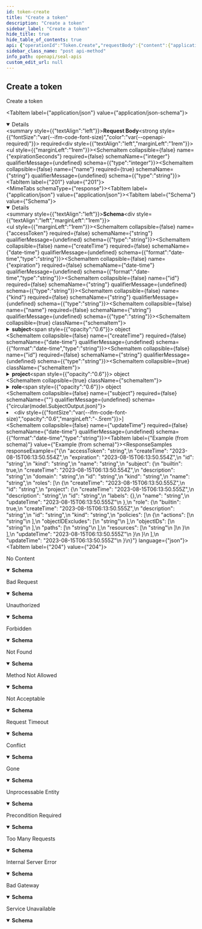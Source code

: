 ```yaml
---
id: token-create
title: "Create a token"
description: "Create a token"
sidebar_label: "Create a token"
hide_title: true
hide_table_of_contents: true
api: {"operationId":"Token.Create","requestBody":{"content":{"application/json":{"schema":{"properties":{"expirationSeconds":{"type":"integer"},"name":{"type":"string"}},"required":["name"],"type":"object"}}},"required":true},"responses":{"201":{"content":{"application/json":{"schema":{"properties":{"accessToken":{"type":"string"},"createTime":{"format":"date-time","type":"string"},"expiration":{"format":"date-time","type":"string"},"id":{"type":"string"},"kind":{"type":"string"},"name":{"type":"string"},"subject":{"properties":{"builtin":{"type":"boolean"},"createTime":{"format":"date-time","type":"string"},"description":{"type":"string"},"domain":{"type":"string"},"id":{"type":"string"},"kind":{"type":"string"},"name":{"type":"string"},"roles":{"items":{"properties":{"createTime":{"format":"date-time","type":"string"},"id":{"type":"string"},"project":{"properties":{"createTime":{"format":"date-time","type":"string"},"description":{"type":"string"},"id":{"type":"string"},"labels":{"additionalProperties":{"type":"string"},"type":"object","x-cli-schema-type":"map[string]string"},"name":{"type":"string"},"updateTime":{"format":"date-time","type":"string"}},"type":"object","title":"model.ProjectOutput.json"},"role":{"properties":{"builtin":{"type":"boolean"},"createTime":{"format":"date-time","type":"string"},"description":{"type":"string"},"id":{"type":"string"},"kind":{"type":"string"},"policies":{"items":{"properties":{"actions":{"items":{"type":"string"},"type":"array"},"objectIDExcludes":{"items":{"type":"string"},"type":"array"},"objectIDs":{"items":{"type":"string"},"type":"array"},"paths":{"items":{"type":"string"},"type":"array"},"resources":{"items":{"type":"string"},"type":"array"}},"type":"object","title":"types.RolePolicy.json"},"type":"array"},"updateTime":{"format":"date-time","type":"string"}},"type":"object","title":"model.RoleOutput.json"},"subject":"circular(model.SubjectOutput.json)"},"type":"object","title":"model.SubjectRoleRelationshipOutput.json"},"type":"array"},"updateTime":{"format":"date-time","type":"string"}},"type":"object","title":"model.SubjectOutput.json"}},"type":"object"}}}},"204":{"content":{"application/json":{"schema":{"properties":{"message":{"type":"string"},"status":{"default":"204","type":"integer"},"statusText":{"default":"\"No Content\"","type":"string"}},"required":["status","statusText"]}}},"description":"No Content"},"400":{"content":{"application/json":{"schema":{"properties":{"message":{"type":"string"},"status":{"default":"400","type":"integer"},"statusText":{"default":"\"Bad Request\"","type":"string"}},"required":["status","statusText"]}}},"description":"Bad Request"},"401":{"content":{"application/json":{"schema":{"properties":{"message":{"type":"string"},"status":{"default":"401","type":"integer"},"statusText":{"default":"\"Unauthorized\"","type":"string"}},"required":["status","statusText"]}}},"description":"Unauthorized"},"403":{"content":{"application/json":{"schema":{"properties":{"message":{"type":"string"},"status":{"default":"403","type":"integer"},"statusText":{"default":"\"Forbidden\"","type":"string"}},"required":["status","statusText"]}}},"description":"Forbidden"},"404":{"content":{"application/json":{"schema":{"properties":{"message":{"type":"string"},"status":{"default":"404","type":"integer"},"statusText":{"default":"\"Not Found\"","type":"string"}},"required":["status","statusText"]}}},"description":"Not Found"},"405":{"content":{"application/json":{"schema":{"properties":{"message":{"type":"string"},"status":{"default":"405","type":"integer"},"statusText":{"default":"\"Method Not Allowed\"","type":"string"}},"required":["status","statusText"]}}},"description":"Method Not Allowed"},"406":{"content":{"application/json":{"schema":{"properties":{"message":{"type":"string"},"status":{"default":"406","type":"integer"},"statusText":{"default":"\"Not Acceptable\"","type":"string"}},"required":["status","statusText"]}}},"description":"Not Acceptable"},"408":{"content":{"application/json":{"schema":{"properties":{"message":{"type":"string"},"status":{"default":"408","type":"integer"},"statusText":{"default":"\"Request Timeout\"","type":"string"}},"required":["status","statusText"]}}},"description":"Request Timeout"},"409":{"content":{"application/json":{"schema":{"properties":{"message":{"type":"string"},"status":{"default":"409","type":"integer"},"statusText":{"default":"\"Conflict\"","type":"string"}},"required":["status","statusText"]}}},"description":"Conflict"},"410":{"content":{"application/json":{"schema":{"properties":{"message":{"type":"string"},"status":{"default":"410","type":"integer"},"statusText":{"default":"\"Gone\"","type":"string"}},"required":["status","statusText"]}}},"description":"Gone"},"422":{"content":{"application/json":{"schema":{"properties":{"message":{"type":"string"},"status":{"default":"422","type":"integer"},"statusText":{"default":"\"Unprocessable Entity\"","type":"string"}},"required":["status","statusText"]}}},"description":"Unprocessable Entity"},"428":{"content":{"application/json":{"schema":{"properties":{"message":{"type":"string"},"status":{"default":"428","type":"integer"},"statusText":{"default":"\"Precondition Required\"","type":"string"}},"required":["status","statusText"]}}},"description":"Precondition Required"},"429":{"content":{"application/json":{"schema":{"properties":{"message":{"type":"string"},"status":{"default":"429","type":"integer"},"statusText":{"default":"\"Too Many Requests\"","type":"string"}},"required":["status","statusText"]}}},"description":"Too Many Requests"},"500":{"content":{"application/json":{"schema":{"properties":{"message":{"type":"string"},"status":{"default":"500","type":"integer"},"statusText":{"default":"\"Internal Server Error\"","type":"string"}},"required":["status","statusText"]}}},"description":"Internal Server Error"},"502":{"content":{"application/json":{"schema":{"properties":{"message":{"type":"string"},"status":{"default":"502","type":"integer"},"statusText":{"default":"\"Bad Gateway\"","type":"string"}},"required":["status","statusText"]}}},"description":"Bad Gateway"},"503":{"content":{"application/json":{"schema":{"properties":{"message":{"type":"string"},"status":{"default":"503","type":"integer"},"statusText":{"default":"\"Service Unavailable\"","type":"string"}},"required":["status","statusText"]}}},"description":"Service Unavailable"}},"security":[{"bearerAuth":[]},{"cookieAuth":[]}],"tags":["Tokens"],"x-cli-ignore":true,"description":"Create a token","extensions":[{"key":"x-cli-ignore","value":true}],"method":"post","path":"/tokens","servers":[{"url":"/v1"}],"securitySchemes":{"bearerAuth":{"bearerFormat":"JWT","in":"header","scheme":"bearer","type":"http"},"cookieAuth":{"in":"cookie","name":"seal_session","type":"apiKey"}},"jsonRequestBodyExample":{"expirationSeconds":0,"name":"string"},"info":{"description":"API to manage resources of Seal","title":"Seal APIs","version":null},"postman":{"name":"Create a token","description":{"type":"text/plain"},"url":{"path":["tokens"],"host":["{{baseUrl}}"],"query":[],"variable":[]},"header":[{"key":"Content-Type","value":"application/json"},{"key":"Accept","value":"application/json"}],"method":"POST","body":{"mode":"raw","raw":"\"\"","options":{"raw":{"language":"json"}}},"auth":{"type":"bearer","bearer":[{"type":"any","value":"<Bearer Token>","key":"token"}]}}}
sidebar_class_name: "post api-method"
info_path: openapi/seal-apis
custom_edit_url: null
---
```



## Create a token



Create a token

<MimeTabs><TabItem label={"application/json"} value={"application/json-schema"}><details style={{}} data-collapsed={false} open={true}><summary style={{"textAlign":"left"}}><strong>Request Body</strong><strong style={{"fontSize":"var(--ifm-code-font-size)","color":"var(--openapi-required)"}}> required</strong></summary><div style={{"textAlign":"left","marginLeft":"1rem"}}></div><ul style={{"marginLeft":"1rem"}}><SchemaItem collapsible={false} name={"expirationSeconds"} required={false} schemaName={"integer"} qualifierMessage={undefined} schema={{"type":"integer"}}></SchemaItem><SchemaItem collapsible={false} name={"name"} required={true} schemaName={"string"} qualifierMessage={undefined} schema={{"type":"string"}}></SchemaItem></ul></details></TabItem></MimeTabs><div><ApiTabs><TabItem label={"201"} value={"201"}><div></div><div><MimeTabs schemaType={"response"}><TabItem label={"application/json"} value={"application/json"}><SchemaTabs><TabItem label={"Schema"} value={"Schema"}><details style={{}} data-collapsed={false} open={true}><summary style={{"textAlign":"left"}}><strong>Schema</strong></summary><div style={{"textAlign":"left","marginLeft":"1rem"}}></div><ul style={{"marginLeft":"1rem"}}><SchemaItem collapsible={false} name={"accessToken"} required={false} schemaName={"string"} qualifierMessage={undefined} schema={{"type":"string"}}></SchemaItem><SchemaItem collapsible={false} name={"createTime"} required={false} schemaName={"date-time"} qualifierMessage={undefined} schema={{"format":"date-time","type":"string"}}></SchemaItem><SchemaItem collapsible={false} name={"expiration"} required={false} schemaName={"date-time"} qualifierMessage={undefined} schema={{"format":"date-time","type":"string"}}></SchemaItem><SchemaItem collapsible={false} name={"id"} required={false} schemaName={"string"} qualifierMessage={undefined} schema={{"type":"string"}}></SchemaItem><SchemaItem collapsible={false} name={"kind"} required={false} schemaName={"string"} qualifierMessage={undefined} schema={{"type":"string"}}></SchemaItem><SchemaItem collapsible={false} name={"name"} required={false} schemaName={"string"} qualifierMessage={undefined} schema={{"type":"string"}}></SchemaItem><SchemaItem collapsible={true} className={"schemaItem"}><details style={{}}><summary style={{}}><strong>subject</strong><span style={{"opacity":"0.6"}}> object</span></summary><div style={{"marginLeft":"1rem"}}><SchemaItem collapsible={false} name={"builtin"} required={false} schemaName={"boolean"} qualifierMessage={undefined} schema={{"type":"boolean"}}></SchemaItem><SchemaItem collapsible={false} name={"createTime"} required={false} schemaName={"date-time"} qualifierMessage={undefined} schema={{"format":"date-time","type":"string"}}></SchemaItem><SchemaItem collapsible={false} name={"description"} required={false} schemaName={"string"} qualifierMessage={undefined} schema={{"type":"string"}}></SchemaItem><SchemaItem collapsible={false} name={"domain"} required={false} schemaName={"string"} qualifierMessage={undefined} schema={{"type":"string"}}></SchemaItem><SchemaItem collapsible={false} name={"id"} required={false} schemaName={"string"} qualifierMessage={undefined} schema={{"type":"string"}}></SchemaItem><SchemaItem collapsible={false} name={"kind"} required={false} schemaName={"string"} qualifierMessage={undefined} schema={{"type":"string"}}></SchemaItem><SchemaItem collapsible={false} name={"name"} required={false} schemaName={"string"} qualifierMessage={undefined} schema={{"type":"string"}}></SchemaItem><SchemaItem collapsible={true} className={"schemaItem"}><details style={{}}><summary style={{}}><strong>roles</strong><span style={{"opacity":"0.6"}}> object[]</span></summary><div style={{"marginLeft":"1rem"}}><li><div style={{"fontSize":"var(--ifm-code-font-size)","opacity":"0.6","marginLeft":"-.5rem","paddingBottom":".5rem"}}>Array [</div></li><SchemaItem collapsible={false} name={"createTime"} required={false} schemaName={"date-time"} qualifierMessage={undefined} schema={{"format":"date-time","type":"string"}}></SchemaItem><SchemaItem collapsible={false} name={"id"} required={false} schemaName={"string"} qualifierMessage={undefined} schema={{"type":"string"}}></SchemaItem><SchemaItem collapsible={true} className={"schemaItem"}><details style={{}}><summary style={{}}><strong>project</strong><span style={{"opacity":"0.6"}}> object</span></summary><div style={{"marginLeft":"1rem"}}><SchemaItem collapsible={false} name={"createTime"} required={false} schemaName={"date-time"} qualifierMessage={undefined} schema={{"format":"date-time","type":"string"}}></SchemaItem><SchemaItem collapsible={false} name={"description"} required={false} schemaName={"string"} qualifierMessage={undefined} schema={{"type":"string"}}></SchemaItem><SchemaItem collapsible={false} name={"id"} required={false} schemaName={"string"} qualifierMessage={undefined} schema={{"type":"string"}}></SchemaItem><SchemaItem collapsible={true} className={"schemaItem"}><details style={{}}><summary style={{}}><strong>labels</strong><span style={{"opacity":"0.6"}}> object</span></summary><div style={{"marginLeft":"1rem"}}><SchemaItem name={"property name*"} required={false} schemaName={"string"} qualifierMessage={undefined} schema={{"type":"string"}} collapsible={false} discriminator={false}></SchemaItem></div></details></SchemaItem><SchemaItem collapsible={false} name={"name"} required={false} schemaName={"string"} qualifierMessage={undefined} schema={{"type":"string"}}></SchemaItem><SchemaItem collapsible={false} name={"updateTime"} required={false} schemaName={"date-time"} qualifierMessage={undefined} schema={{"format":"date-time","type":"string"}}></SchemaItem></div></details></SchemaItem><SchemaItem collapsible={true} className={"schemaItem"}><details style={{}}><summary style={{}}><strong>role</strong><span style={{"opacity":"0.6"}}> object</span></summary><div style={{"marginLeft":"1rem"}}><SchemaItem collapsible={false} name={"builtin"} required={false} schemaName={"boolean"} qualifierMessage={undefined} schema={{"type":"boolean"}}></SchemaItem><SchemaItem collapsible={false} name={"createTime"} required={false} schemaName={"date-time"} qualifierMessage={undefined} schema={{"format":"date-time","type":"string"}}></SchemaItem><SchemaItem collapsible={false} name={"description"} required={false} schemaName={"string"} qualifierMessage={undefined} schema={{"type":"string"}}></SchemaItem><SchemaItem collapsible={false} name={"id"} required={false} schemaName={"string"} qualifierMessage={undefined} schema={{"type":"string"}}></SchemaItem><SchemaItem collapsible={false} name={"kind"} required={false} schemaName={"string"} qualifierMessage={undefined} schema={{"type":"string"}}></SchemaItem><SchemaItem collapsible={true} className={"schemaItem"}><details style={{}}><summary style={{}}><strong>policies</strong><span style={{"opacity":"0.6"}}> object[]</span></summary><div style={{"marginLeft":"1rem"}}><li><div style={{"fontSize":"var(--ifm-code-font-size)","opacity":"0.6","marginLeft":"-.5rem","paddingBottom":".5rem"}}>Array [</div></li><SchemaItem collapsible={false} name={"actions"} required={false} schemaName={"string[]"} qualifierMessage={undefined} schema={{"items":{"type":"string"},"type":"array"}}></SchemaItem><SchemaItem collapsible={false} name={"objectIDExcludes"} required={false} schemaName={"string[]"} qualifierMessage={undefined} schema={{"items":{"type":"string"},"type":"array"}}></SchemaItem><SchemaItem collapsible={false} name={"objectIDs"} required={false} schemaName={"string[]"} qualifierMessage={undefined} schema={{"items":{"type":"string"},"type":"array"}}></SchemaItem><SchemaItem collapsible={false} name={"paths"} required={false} schemaName={"string[]"} qualifierMessage={undefined} schema={{"items":{"type":"string"},"type":"array"}}></SchemaItem><SchemaItem collapsible={false} name={"resources"} required={false} schemaName={"string[]"} qualifierMessage={undefined} schema={{"items":{"type":"string"},"type":"array"}}></SchemaItem><li><div style={{"fontSize":"var(--ifm-code-font-size)","opacity":"0.6","marginLeft":"-.5rem"}}>]</div></li></div></details></SchemaItem><SchemaItem collapsible={false} name={"updateTime"} required={false} schemaName={"date-time"} qualifierMessage={undefined} schema={{"format":"date-time","type":"string"}}></SchemaItem></div></details></SchemaItem><SchemaItem collapsible={false} name={"subject"} required={false} schemaName={""} qualifierMessage={undefined} schema={"circular(model.SubjectOutput.json)"}></SchemaItem><li><div style={{"fontSize":"var(--ifm-code-font-size)","opacity":"0.6","marginLeft":"-.5rem"}}>]</div></li></div></details></SchemaItem><SchemaItem collapsible={false} name={"updateTime"} required={false} schemaName={"date-time"} qualifierMessage={undefined} schema={{"format":"date-time","type":"string"}}></SchemaItem></div></details></SchemaItem></ul></details></TabItem><TabItem label={"Example (from schema)"} value={"Example (from schema)"}><ResponseSamples responseExample={"{\n  \"accessToken\": \"string\",\n  \"createTime\": \"2023-08-15T06:13:50.554Z\",\n  \"expiration\": \"2023-08-15T06:13:50.554Z\",\n  \"id\": \"string\",\n  \"kind\": \"string\",\n  \"name\": \"string\",\n  \"subject\": {\n    \"builtin\": true,\n    \"createTime\": \"2023-08-15T06:13:50.554Z\",\n    \"description\": \"string\",\n    \"domain\": \"string\",\n    \"id\": \"string\",\n    \"kind\": \"string\",\n    \"name\": \"string\",\n    \"roles\": [\n      {\n        \"createTime\": \"2023-08-15T06:13:50.555Z\",\n        \"id\": \"string\",\n        \"project\": {\n          \"createTime\": \"2023-08-15T06:13:50.555Z\",\n          \"description\": \"string\",\n          \"id\": \"string\",\n          \"labels\": {},\n          \"name\": \"string\",\n          \"updateTime\": \"2023-08-15T06:13:50.555Z\"\n        },\n        \"role\": {\n          \"builtin\": true,\n          \"createTime\": \"2023-08-15T06:13:50.555Z\",\n          \"description\": \"string\",\n          \"id\": \"string\",\n          \"kind\": \"string\",\n          \"policies\": [\n            {\n              \"actions\": [\n                \"string\"\n              ],\n              \"objectIDExcludes\": [\n                \"string\"\n              ],\n              \"objectIDs\": [\n                \"string\"\n              ],\n              \"paths\": [\n                \"string\"\n              ],\n              \"resources\": [\n                \"string\"\n              ]\n            }\n          ],\n          \"updateTime\": \"2023-08-15T06:13:50.555Z\"\n        }\n      }\n    ],\n    \"updateTime\": \"2023-08-15T06:13:50.555Z\"\n  }\n}"} language={"json"}></ResponseSamples></TabItem></SchemaTabs></TabItem></MimeTabs></div></TabItem><TabItem label={"204"} value={"204"}><div>

No Content

</div><div><MimeTabs schemaType={"response"}><TabItem label={"application/json"} value={"application/json"}><SchemaTabs><TabItem label={"Schema"} value={"Schema"}><details style={{}} data-collapsed={false} open={true}><summary style={{"textAlign":"left"}}><strong>Schema</strong></summary><div style={{"textAlign":"left","marginLeft":"1rem"}}></div><ul style={{"marginLeft":"1rem"}}><SchemaItem collapsible={false} name={"message"} required={false} schemaName={"string"} qualifierMessage={undefined} schema={{"type":"string"}}></SchemaItem><SchemaItem collapsible={false} name={"status"} required={true} schemaName={"integer"} qualifierMessage={undefined} schema={{"default":"204","type":"integer"}}></SchemaItem><SchemaItem collapsible={false} name={"statusText"} required={true} schemaName={"string"} qualifierMessage={undefined} schema={{"default":"\"No Content\"","type":"string"}}></SchemaItem></ul></details></TabItem><TabItem label={"Example (from schema)"} value={"Example (from schema)"}><ResponseSamples responseExample={"{\n  \"message\": \"string\",\n  \"status\": \"204\",\n  \"statusText\": \"\\\"No Content\\\"\"\n}"} language={"json"}></ResponseSamples></TabItem></SchemaTabs></TabItem></MimeTabs></div></TabItem><TabItem label={"400"} value={"400"}><div>

Bad Request

</div><div><MimeTabs schemaType={"response"}><TabItem label={"application/json"} value={"application/json"}><SchemaTabs><TabItem label={"Schema"} value={"Schema"}><details style={{}} data-collapsed={false} open={true}><summary style={{"textAlign":"left"}}><strong>Schema</strong></summary><div style={{"textAlign":"left","marginLeft":"1rem"}}></div><ul style={{"marginLeft":"1rem"}}><SchemaItem collapsible={false} name={"message"} required={false} schemaName={"string"} qualifierMessage={undefined} schema={{"type":"string"}}></SchemaItem><SchemaItem collapsible={false} name={"status"} required={true} schemaName={"integer"} qualifierMessage={undefined} schema={{"default":"400","type":"integer"}}></SchemaItem><SchemaItem collapsible={false} name={"statusText"} required={true} schemaName={"string"} qualifierMessage={undefined} schema={{"default":"\"Bad Request\"","type":"string"}}></SchemaItem></ul></details></TabItem><TabItem label={"Example (from schema)"} value={"Example (from schema)"}><ResponseSamples responseExample={"{\n  \"message\": \"string\",\n  \"status\": \"400\",\n  \"statusText\": \"\\\"Bad Request\\\"\"\n}"} language={"json"}></ResponseSamples></TabItem></SchemaTabs></TabItem></MimeTabs></div></TabItem><TabItem label={"401"} value={"401"}><div>

Unauthorized

</div><div><MimeTabs schemaType={"response"}><TabItem label={"application/json"} value={"application/json"}><SchemaTabs><TabItem label={"Schema"} value={"Schema"}><details style={{}} data-collapsed={false} open={true}><summary style={{"textAlign":"left"}}><strong>Schema</strong></summary><div style={{"textAlign":"left","marginLeft":"1rem"}}></div><ul style={{"marginLeft":"1rem"}}><SchemaItem collapsible={false} name={"message"} required={false} schemaName={"string"} qualifierMessage={undefined} schema={{"type":"string"}}></SchemaItem><SchemaItem collapsible={false} name={"status"} required={true} schemaName={"integer"} qualifierMessage={undefined} schema={{"default":"401","type":"integer"}}></SchemaItem><SchemaItem collapsible={false} name={"statusText"} required={true} schemaName={"string"} qualifierMessage={undefined} schema={{"default":"\"Unauthorized\"","type":"string"}}></SchemaItem></ul></details></TabItem><TabItem label={"Example (from schema)"} value={"Example (from schema)"}><ResponseSamples responseExample={"{\n  \"message\": \"string\",\n  \"status\": \"401\",\n  \"statusText\": \"\\\"Unauthorized\\\"\"\n}"} language={"json"}></ResponseSamples></TabItem></SchemaTabs></TabItem></MimeTabs></div></TabItem><TabItem label={"403"} value={"403"}><div>

Forbidden

</div><div><MimeTabs schemaType={"response"}><TabItem label={"application/json"} value={"application/json"}><SchemaTabs><TabItem label={"Schema"} value={"Schema"}><details style={{}} data-collapsed={false} open={true}><summary style={{"textAlign":"left"}}><strong>Schema</strong></summary><div style={{"textAlign":"left","marginLeft":"1rem"}}></div><ul style={{"marginLeft":"1rem"}}><SchemaItem collapsible={false} name={"message"} required={false} schemaName={"string"} qualifierMessage={undefined} schema={{"type":"string"}}></SchemaItem><SchemaItem collapsible={false} name={"status"} required={true} schemaName={"integer"} qualifierMessage={undefined} schema={{"default":"403","type":"integer"}}></SchemaItem><SchemaItem collapsible={false} name={"statusText"} required={true} schemaName={"string"} qualifierMessage={undefined} schema={{"default":"\"Forbidden\"","type":"string"}}></SchemaItem></ul></details></TabItem><TabItem label={"Example (from schema)"} value={"Example (from schema)"}><ResponseSamples responseExample={"{\n  \"message\": \"string\",\n  \"status\": \"403\",\n  \"statusText\": \"\\\"Forbidden\\\"\"\n}"} language={"json"}></ResponseSamples></TabItem></SchemaTabs></TabItem></MimeTabs></div></TabItem><TabItem label={"404"} value={"404"}><div>

Not Found

</div><div><MimeTabs schemaType={"response"}><TabItem label={"application/json"} value={"application/json"}><SchemaTabs><TabItem label={"Schema"} value={"Schema"}><details style={{}} data-collapsed={false} open={true}><summary style={{"textAlign":"left"}}><strong>Schema</strong></summary><div style={{"textAlign":"left","marginLeft":"1rem"}}></div><ul style={{"marginLeft":"1rem"}}><SchemaItem collapsible={false} name={"message"} required={false} schemaName={"string"} qualifierMessage={undefined} schema={{"type":"string"}}></SchemaItem><SchemaItem collapsible={false} name={"status"} required={true} schemaName={"integer"} qualifierMessage={undefined} schema={{"default":"404","type":"integer"}}></SchemaItem><SchemaItem collapsible={false} name={"statusText"} required={true} schemaName={"string"} qualifierMessage={undefined} schema={{"default":"\"Not Found\"","type":"string"}}></SchemaItem></ul></details></TabItem><TabItem label={"Example (from schema)"} value={"Example (from schema)"}><ResponseSamples responseExample={"{\n  \"message\": \"string\",\n  \"status\": \"404\",\n  \"statusText\": \"\\\"Not Found\\\"\"\n}"} language={"json"}></ResponseSamples></TabItem></SchemaTabs></TabItem></MimeTabs></div></TabItem><TabItem label={"405"} value={"405"}><div>

Method Not Allowed

</div><div><MimeTabs schemaType={"response"}><TabItem label={"application/json"} value={"application/json"}><SchemaTabs><TabItem label={"Schema"} value={"Schema"}><details style={{}} data-collapsed={false} open={true}><summary style={{"textAlign":"left"}}><strong>Schema</strong></summary><div style={{"textAlign":"left","marginLeft":"1rem"}}></div><ul style={{"marginLeft":"1rem"}}><SchemaItem collapsible={false} name={"message"} required={false} schemaName={"string"} qualifierMessage={undefined} schema={{"type":"string"}}></SchemaItem><SchemaItem collapsible={false} name={"status"} required={true} schemaName={"integer"} qualifierMessage={undefined} schema={{"default":"405","type":"integer"}}></SchemaItem><SchemaItem collapsible={false} name={"statusText"} required={true} schemaName={"string"} qualifierMessage={undefined} schema={{"default":"\"Method Not Allowed\"","type":"string"}}></SchemaItem></ul></details></TabItem><TabItem label={"Example (from schema)"} value={"Example (from schema)"}><ResponseSamples responseExample={"{\n  \"message\": \"string\",\n  \"status\": \"405\",\n  \"statusText\": \"\\\"Method Not Allowed\\\"\"\n}"} language={"json"}></ResponseSamples></TabItem></SchemaTabs></TabItem></MimeTabs></div></TabItem><TabItem label={"406"} value={"406"}><div>

Not Acceptable

</div><div><MimeTabs schemaType={"response"}><TabItem label={"application/json"} value={"application/json"}><SchemaTabs><TabItem label={"Schema"} value={"Schema"}><details style={{}} data-collapsed={false} open={true}><summary style={{"textAlign":"left"}}><strong>Schema</strong></summary><div style={{"textAlign":"left","marginLeft":"1rem"}}></div><ul style={{"marginLeft":"1rem"}}><SchemaItem collapsible={false} name={"message"} required={false} schemaName={"string"} qualifierMessage={undefined} schema={{"type":"string"}}></SchemaItem><SchemaItem collapsible={false} name={"status"} required={true} schemaName={"integer"} qualifierMessage={undefined} schema={{"default":"406","type":"integer"}}></SchemaItem><SchemaItem collapsible={false} name={"statusText"} required={true} schemaName={"string"} qualifierMessage={undefined} schema={{"default":"\"Not Acceptable\"","type":"string"}}></SchemaItem></ul></details></TabItem><TabItem label={"Example (from schema)"} value={"Example (from schema)"}><ResponseSamples responseExample={"{\n  \"message\": \"string\",\n  \"status\": \"406\",\n  \"statusText\": \"\\\"Not Acceptable\\\"\"\n}"} language={"json"}></ResponseSamples></TabItem></SchemaTabs></TabItem></MimeTabs></div></TabItem><TabItem label={"408"} value={"408"}><div>

Request Timeout

</div><div><MimeTabs schemaType={"response"}><TabItem label={"application/json"} value={"application/json"}><SchemaTabs><TabItem label={"Schema"} value={"Schema"}><details style={{}} data-collapsed={false} open={true}><summary style={{"textAlign":"left"}}><strong>Schema</strong></summary><div style={{"textAlign":"left","marginLeft":"1rem"}}></div><ul style={{"marginLeft":"1rem"}}><SchemaItem collapsible={false} name={"message"} required={false} schemaName={"string"} qualifierMessage={undefined} schema={{"type":"string"}}></SchemaItem><SchemaItem collapsible={false} name={"status"} required={true} schemaName={"integer"} qualifierMessage={undefined} schema={{"default":"408","type":"integer"}}></SchemaItem><SchemaItem collapsible={false} name={"statusText"} required={true} schemaName={"string"} qualifierMessage={undefined} schema={{"default":"\"Request Timeout\"","type":"string"}}></SchemaItem></ul></details></TabItem><TabItem label={"Example (from schema)"} value={"Example (from schema)"}><ResponseSamples responseExample={"{\n  \"message\": \"string\",\n  \"status\": \"408\",\n  \"statusText\": \"\\\"Request Timeout\\\"\"\n}"} language={"json"}></ResponseSamples></TabItem></SchemaTabs></TabItem></MimeTabs></div></TabItem><TabItem label={"409"} value={"409"}><div>

Conflict

</div><div><MimeTabs schemaType={"response"}><TabItem label={"application/json"} value={"application/json"}><SchemaTabs><TabItem label={"Schema"} value={"Schema"}><details style={{}} data-collapsed={false} open={true}><summary style={{"textAlign":"left"}}><strong>Schema</strong></summary><div style={{"textAlign":"left","marginLeft":"1rem"}}></div><ul style={{"marginLeft":"1rem"}}><SchemaItem collapsible={false} name={"message"} required={false} schemaName={"string"} qualifierMessage={undefined} schema={{"type":"string"}}></SchemaItem><SchemaItem collapsible={false} name={"status"} required={true} schemaName={"integer"} qualifierMessage={undefined} schema={{"default":"409","type":"integer"}}></SchemaItem><SchemaItem collapsible={false} name={"statusText"} required={true} schemaName={"string"} qualifierMessage={undefined} schema={{"default":"\"Conflict\"","type":"string"}}></SchemaItem></ul></details></TabItem><TabItem label={"Example (from schema)"} value={"Example (from schema)"}><ResponseSamples responseExample={"{\n  \"message\": \"string\",\n  \"status\": \"409\",\n  \"statusText\": \"\\\"Conflict\\\"\"\n}"} language={"json"}></ResponseSamples></TabItem></SchemaTabs></TabItem></MimeTabs></div></TabItem><TabItem label={"410"} value={"410"}><div>

Gone

</div><div><MimeTabs schemaType={"response"}><TabItem label={"application/json"} value={"application/json"}><SchemaTabs><TabItem label={"Schema"} value={"Schema"}><details style={{}} data-collapsed={false} open={true}><summary style={{"textAlign":"left"}}><strong>Schema</strong></summary><div style={{"textAlign":"left","marginLeft":"1rem"}}></div><ul style={{"marginLeft":"1rem"}}><SchemaItem collapsible={false} name={"message"} required={false} schemaName={"string"} qualifierMessage={undefined} schema={{"type":"string"}}></SchemaItem><SchemaItem collapsible={false} name={"status"} required={true} schemaName={"integer"} qualifierMessage={undefined} schema={{"default":"410","type":"integer"}}></SchemaItem><SchemaItem collapsible={false} name={"statusText"} required={true} schemaName={"string"} qualifierMessage={undefined} schema={{"default":"\"Gone\"","type":"string"}}></SchemaItem></ul></details></TabItem><TabItem label={"Example (from schema)"} value={"Example (from schema)"}><ResponseSamples responseExample={"{\n  \"message\": \"string\",\n  \"status\": \"410\",\n  \"statusText\": \"\\\"Gone\\\"\"\n}"} language={"json"}></ResponseSamples></TabItem></SchemaTabs></TabItem></MimeTabs></div></TabItem><TabItem label={"422"} value={"422"}><div>

Unprocessable Entity

</div><div><MimeTabs schemaType={"response"}><TabItem label={"application/json"} value={"application/json"}><SchemaTabs><TabItem label={"Schema"} value={"Schema"}><details style={{}} data-collapsed={false} open={true}><summary style={{"textAlign":"left"}}><strong>Schema</strong></summary><div style={{"textAlign":"left","marginLeft":"1rem"}}></div><ul style={{"marginLeft":"1rem"}}><SchemaItem collapsible={false} name={"message"} required={false} schemaName={"string"} qualifierMessage={undefined} schema={{"type":"string"}}></SchemaItem><SchemaItem collapsible={false} name={"status"} required={true} schemaName={"integer"} qualifierMessage={undefined} schema={{"default":"422","type":"integer"}}></SchemaItem><SchemaItem collapsible={false} name={"statusText"} required={true} schemaName={"string"} qualifierMessage={undefined} schema={{"default":"\"Unprocessable Entity\"","type":"string"}}></SchemaItem></ul></details></TabItem><TabItem label={"Example (from schema)"} value={"Example (from schema)"}><ResponseSamples responseExample={"{\n  \"message\": \"string\",\n  \"status\": \"422\",\n  \"statusText\": \"\\\"Unprocessable Entity\\\"\"\n}"} language={"json"}></ResponseSamples></TabItem></SchemaTabs></TabItem></MimeTabs></div></TabItem><TabItem label={"428"} value={"428"}><div>

Precondition Required

</div><div><MimeTabs schemaType={"response"}><TabItem label={"application/json"} value={"application/json"}><SchemaTabs><TabItem label={"Schema"} value={"Schema"}><details style={{}} data-collapsed={false} open={true}><summary style={{"textAlign":"left"}}><strong>Schema</strong></summary><div style={{"textAlign":"left","marginLeft":"1rem"}}></div><ul style={{"marginLeft":"1rem"}}><SchemaItem collapsible={false} name={"message"} required={false} schemaName={"string"} qualifierMessage={undefined} schema={{"type":"string"}}></SchemaItem><SchemaItem collapsible={false} name={"status"} required={true} schemaName={"integer"} qualifierMessage={undefined} schema={{"default":"428","type":"integer"}}></SchemaItem><SchemaItem collapsible={false} name={"statusText"} required={true} schemaName={"string"} qualifierMessage={undefined} schema={{"default":"\"Precondition Required\"","type":"string"}}></SchemaItem></ul></details></TabItem><TabItem label={"Example (from schema)"} value={"Example (from schema)"}><ResponseSamples responseExample={"{\n  \"message\": \"string\",\n  \"status\": \"428\",\n  \"statusText\": \"\\\"Precondition Required\\\"\"\n}"} language={"json"}></ResponseSamples></TabItem></SchemaTabs></TabItem></MimeTabs></div></TabItem><TabItem label={"429"} value={"429"}><div>

Too Many Requests

</div><div><MimeTabs schemaType={"response"}><TabItem label={"application/json"} value={"application/json"}><SchemaTabs><TabItem label={"Schema"} value={"Schema"}><details style={{}} data-collapsed={false} open={true}><summary style={{"textAlign":"left"}}><strong>Schema</strong></summary><div style={{"textAlign":"left","marginLeft":"1rem"}}></div><ul style={{"marginLeft":"1rem"}}><SchemaItem collapsible={false} name={"message"} required={false} schemaName={"string"} qualifierMessage={undefined} schema={{"type":"string"}}></SchemaItem><SchemaItem collapsible={false} name={"status"} required={true} schemaName={"integer"} qualifierMessage={undefined} schema={{"default":"429","type":"integer"}}></SchemaItem><SchemaItem collapsible={false} name={"statusText"} required={true} schemaName={"string"} qualifierMessage={undefined} schema={{"default":"\"Too Many Requests\"","type":"string"}}></SchemaItem></ul></details></TabItem><TabItem label={"Example (from schema)"} value={"Example (from schema)"}><ResponseSamples responseExample={"{\n  \"message\": \"string\",\n  \"status\": \"429\",\n  \"statusText\": \"\\\"Too Many Requests\\\"\"\n}"} language={"json"}></ResponseSamples></TabItem></SchemaTabs></TabItem></MimeTabs></div></TabItem><TabItem label={"500"} value={"500"}><div>

Internal Server Error

</div><div><MimeTabs schemaType={"response"}><TabItem label={"application/json"} value={"application/json"}><SchemaTabs><TabItem label={"Schema"} value={"Schema"}><details style={{}} data-collapsed={false} open={true}><summary style={{"textAlign":"left"}}><strong>Schema</strong></summary><div style={{"textAlign":"left","marginLeft":"1rem"}}></div><ul style={{"marginLeft":"1rem"}}><SchemaItem collapsible={false} name={"message"} required={false} schemaName={"string"} qualifierMessage={undefined} schema={{"type":"string"}}></SchemaItem><SchemaItem collapsible={false} name={"status"} required={true} schemaName={"integer"} qualifierMessage={undefined} schema={{"default":"500","type":"integer"}}></SchemaItem><SchemaItem collapsible={false} name={"statusText"} required={true} schemaName={"string"} qualifierMessage={undefined} schema={{"default":"\"Internal Server Error\"","type":"string"}}></SchemaItem></ul></details></TabItem><TabItem label={"Example (from schema)"} value={"Example (from schema)"}><ResponseSamples responseExample={"{\n  \"message\": \"string\",\n  \"status\": \"500\",\n  \"statusText\": \"\\\"Internal Server Error\\\"\"\n}"} language={"json"}></ResponseSamples></TabItem></SchemaTabs></TabItem></MimeTabs></div></TabItem><TabItem label={"502"} value={"502"}><div>

Bad Gateway

</div><div><MimeTabs schemaType={"response"}><TabItem label={"application/json"} value={"application/json"}><SchemaTabs><TabItem label={"Schema"} value={"Schema"}><details style={{}} data-collapsed={false} open={true}><summary style={{"textAlign":"left"}}><strong>Schema</strong></summary><div style={{"textAlign":"left","marginLeft":"1rem"}}></div><ul style={{"marginLeft":"1rem"}}><SchemaItem collapsible={false} name={"message"} required={false} schemaName={"string"} qualifierMessage={undefined} schema={{"type":"string"}}></SchemaItem><SchemaItem collapsible={false} name={"status"} required={true} schemaName={"integer"} qualifierMessage={undefined} schema={{"default":"502","type":"integer"}}></SchemaItem><SchemaItem collapsible={false} name={"statusText"} required={true} schemaName={"string"} qualifierMessage={undefined} schema={{"default":"\"Bad Gateway\"","type":"string"}}></SchemaItem></ul></details></TabItem><TabItem label={"Example (from schema)"} value={"Example (from schema)"}><ResponseSamples responseExample={"{\n  \"message\": \"string\",\n  \"status\": \"502\",\n  \"statusText\": \"\\\"Bad Gateway\\\"\"\n}"} language={"json"}></ResponseSamples></TabItem></SchemaTabs></TabItem></MimeTabs></div></TabItem><TabItem label={"503"} value={"503"}><div>

Service Unavailable

</div><div><MimeTabs schemaType={"response"}><TabItem label={"application/json"} value={"application/json"}><SchemaTabs><TabItem label={"Schema"} value={"Schema"}><details style={{}} data-collapsed={false} open={true}><summary style={{"textAlign":"left"}}><strong>Schema</strong></summary><div style={{"textAlign":"left","marginLeft":"1rem"}}></div><ul style={{"marginLeft":"1rem"}}><SchemaItem collapsible={false} name={"message"} required={false} schemaName={"string"} qualifierMessage={undefined} schema={{"type":"string"}}></SchemaItem><SchemaItem collapsible={false} name={"status"} required={true} schemaName={"integer"} qualifierMessage={undefined} schema={{"default":"503","type":"integer"}}></SchemaItem><SchemaItem collapsible={false} name={"statusText"} required={true} schemaName={"string"} qualifierMessage={undefined} schema={{"default":"\"Service Unavailable\"","type":"string"}}></SchemaItem></ul></details></TabItem><TabItem label={"Example (from schema)"} value={"Example (from schema)"}><ResponseSamples responseExample={"{\n  \"message\": \"string\",\n  \"status\": \"503\",\n  \"statusText\": \"\\\"Service Unavailable\\\"\"\n}"} language={"json"}></ResponseSamples></TabItem></SchemaTabs></TabItem></MimeTabs></div></TabItem></ApiTabs></div>
      